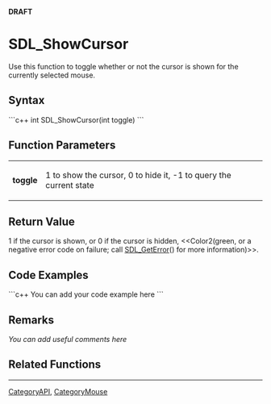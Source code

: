 <!-- pragma section-numbers off -->
<!-- pragma disable-camelcase -->
'''DRAFT'''

= SDL_ShowCursor =
Use this function to toggle whether or not the cursor is shown for the currently selected mouse.


== Syntax ==
```c++
int SDL_ShowCursor(int toggle)
```

== Function Parameters ==
{|
|'''toggle'''
|1 to show the cursor, 0 to hide it, -1 to query the current state
|}

== Return Value ==
1 if the cursor is shown, or 0 if the cursor is hidden, <<Color2(green, or a negative error code on failure; call [[SDL_GetError]]() for more information)>>.

== Code Examples ==
```c++
You can add your code example here
```

== Remarks ==
''You can add useful comments here''

== Related Functions ==

----
[[CategoryAPI]], [[CategoryMouse]]
